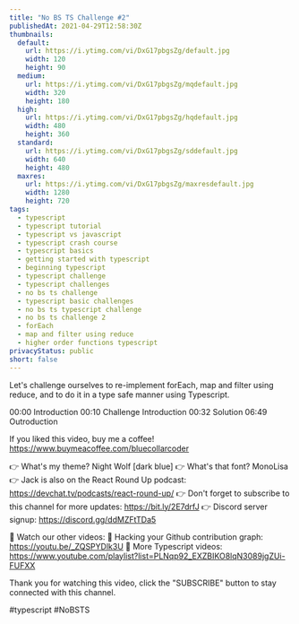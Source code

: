 ```yaml
---
title: "No BS TS Challenge #2"
publishedAt: 2021-04-29T12:58:30Z
thumbnails:
  default:
    url: https://i.ytimg.com/vi/DxG17pbgsZg/default.jpg
    width: 120
    height: 90
  medium:
    url: https://i.ytimg.com/vi/DxG17pbgsZg/mqdefault.jpg
    width: 320
    height: 180
  high:
    url: https://i.ytimg.com/vi/DxG17pbgsZg/hqdefault.jpg
    width: 480
    height: 360
  standard:
    url: https://i.ytimg.com/vi/DxG17pbgsZg/sddefault.jpg
    width: 640
    height: 480
  maxres:
    url: https://i.ytimg.com/vi/DxG17pbgsZg/maxresdefault.jpg
    width: 1280
    height: 720
tags:
  - typescript
  - typescript tutorial
  - typescript vs javascript
  - typescript crash course
  - typescript basics
  - getting started with typescript
  - beginning typescript
  - typescript challenge
  - typescript challenges
  - no bs ts challenge
  - typescript basic challenges
  - no bs ts typescript challenge
  - no bs ts challenge 2
  - forEach
  - map and filter using reduce
  - higher order functions typescript
privacyStatus: public
short: false
---
```

  
  Let's challenge ourselves to re-implement forEach, map and filter using reduce, and to do it in a type safe manner using Typescript.

00:00 Introduction
00:10 Challenge Introduction
00:32 Solution
06:49 Outroduction

If you liked this video, buy me a coffee! https://www.buymeacoffee.com/bluecollarcoder

👉 What's my theme? Night Wolf [dark blue]
👉 What's that font? MonoLisa
👉 Jack is also on the React Round Up podcast: https://devchat.tv/podcasts/react-round-up/
👉 Don't forget to subscribe to this channel for more updates: https://bit.ly/2E7drfJ
👉 Discord server signup: https://discord.gg/ddMZFtTDa5

💢 Watch our other videos:
💟 Hacking your Github contribution graph: https://youtu.be/_ZQSPYDlk3U
💟 More Typescript videos: https://www.youtube.com/playlist?list=PLNqp92_EXZBIKO8lqN3089jgZUi-FUFXX

Thank you for watching this video, click the "SUBSCRIBE" button to stay connected with this channel. 

#typescript #NoBSTS
  